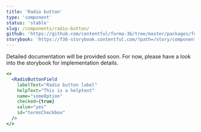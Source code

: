 ```yaml
---
title: 'Radio button'
type: 'component'
status: 'stable'
slug: /components/radio-button/
github: 'https://github.com/contentful/forma-36/tree/master/packages/forma-36-react-components/src/components/RadioButton'
storybook: 'https://f36-storybook.contentful.com/?path=/story/components-radiobutton--default'
---
```


Detailed documentation will be provided soon. For now, please have a look into the storybook for implementation details.

```jsx
<>
  <RadioButtonField
    labelText="Radio button label"
    helpText="This is a helptext"
    name="someOption"
    checked={true}
    value="yes"
    id="termsCheckbox"
  />
</>
```
